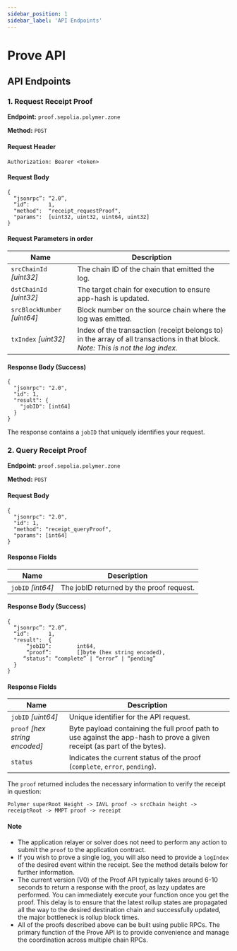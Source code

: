 ```yaml
---
sidebar_position: 1
sidebar_label: 'API Endpoints'
---
```


# Prove API

## API Endpoints

### 1. Request Receipt Proof

**Endpoint:** `proof.sepolia.polymer.zone`

**Method:** `POST`

#### Request Header
```
Authorization: Bearer <token>
```

#### Request Body
```
{
  “jsonrpc”: “2.0”,
  “id”:      1,
  "method":  "receipt_requestProof",
  "params":  [uint32, uint32, uint64, uint32]
}
```

#### Request Parameters in order

| Name                             | Description |
| -------------------------------- | --------------------------- |
| `srcChainId` _[uint32]_          | The chain ID of the chain that emitted the log. |
| `dstChainId` _[uint32]_          | The target chain for execution to ensure app-hash is updated. |
| `srcBlockNumber` _[uint64]_      | Block number on the source chain where the log was emitted. |
| `txIndex` _[uint32]_             | Index of the transaction (receipt belongs to) in the array of all transactions in that block. _Note: This is not the log index._|

#### Response Body (Success)
```
{
  "jsonrpc": "2.0",
  "id": 1,
  "result": {
    "jobID": [int64]
  }
}
```
The response contains a `jobID` that uniquely identifies your request.

### 2. Query Receipt Proof

**Endpoint:** `proof.sepolia.polymer.zone`

**Method:** `POST`

#### Request Body

```
{
  "jsonrpc": "2.0",
  "id": 1,
  "method": "receipt_queryProof",
  "params": [int64]
}
```
#### Response Fields
| Name                             | Description |
| -------------------------------- | --------------------------- |
| `jobID` _[int64]_          | The jobID returned by the proof request. |

#### Response Body (Success)
```
{
  “jsonrpc”: “2.0”,
  “id”:      1,
  "result":  {
      “jobID”:        int64,
      “proof”:        []byte (hex string encoded),
   	 “status”: “complete” | “error” | “pending”
  }
}
```
#### Response Fields

| Name                             | Description |
| -------------------------------- | --------------------------- |
| `jobID` _[uint64]_          | Unique identifier for the API request. |
| `proof` _[hex string encoded]_          | Byte payload containing the full proof path to use against the app-hash to prove a given receipt (as part of the bytes). |
| `status`     | Indicates the current status of the proof (`complete`, `error`, `pending`). |

The `proof` returned includes the necessary information to verify the receipt in question:

```
Polymer superRoot Height -> IAVL proof -> srcChain height -> receiptRoot -> MMPT proof -> receipt
```

#### Note
- The application relayer or solver does not need to perform any action to submit the `proof` to the application contract.
- If you wish to prove a single log, you will also need to provide a `logIndex` of the desired event within the receipt. See the method details below for further information.
- The current version (V0) of the Proof API typically takes around 6-10 seconds to return a response with the proof, as lazy updates are performed. You can immediately execute your function once you get the proof. This delay is to ensure that the latest rollup states are propagated all the way to the desired destination chain and successfully updated, the major bottleneck is rollup block times.
- All of the proofs described above can be built using public RPCs. The primary function of the Prove API is to provide convenience and manage the coordination across multiple chain RPCs.


